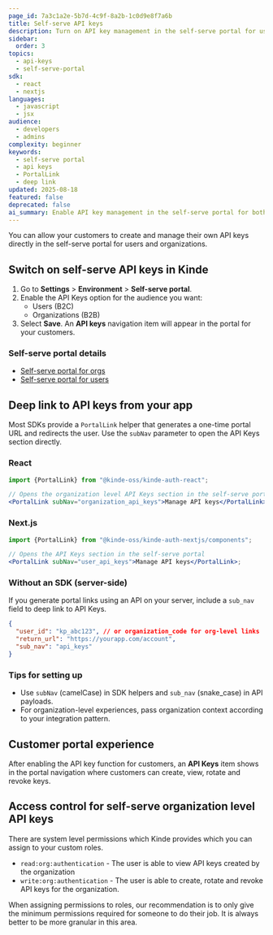 ```yaml
---
page_id: 7a3c1a2e-5b7d-4c9f-8a2b-1c0d9e8f7a6b
title: Self-serve API keys
description: Turn on API key management in the self-serve portal for users and organizations, and deep link straight to the API keys page using SDK helpers.
sidebar:
  order: 3
topics:
  - api-keys
  - self-serve-portal
sdk:
  - react
  - nextjs
languages:
  - javascript
  - jsx
audience:
  - developers
  - admins
complexity: beginner
keywords:
  - self-serve portal
  - api keys
  - PortalLink
  - deep link
updated: 2025-08-18
featured: false
deprecated: false
ai_summary: Enable API key management in the self-serve portal for both users and organizations, and use SDK helpers to deep link to the API keys section.
---
```


You can allow your customers to create and manage their own API keys directly in the self-serve portal for users and organizations.

## Switch on self-serve API keys in Kinde

1. Go to **Settings** > **Environment** > **Self-serve portal**.
2. Enable the API Keys option for the audience you want:
   - Users (B2C)
   - Organizations (B2B)
3. Select **Save**. An **API keys** navigation item will appear in the portal for your customers.

### Self-serve portal details

- [Self-serve portal for orgs](/build/set-up-options/self-serve-portal-for-orgs/)
- [Self-serve portal for users](/build/set-up-options/self-serve-portal-for-users/)

## Deep link to API keys from your app

Most SDKs provide a `PortalLink` helper that generates a one-time portal URL and redirects the user. Use the `subNav` parameter to open the API Keys section directly.

### React

```jsx
import {PortalLink} from "@kinde-oss/kinde-auth-react";

// Opens the organization level API Keys section in the self-serve portal
<PortalLink subNav="organization_api_keys">Manage API keys</PortalLink>;
```

### Next.js

```jsx
import {PortalLink} from "@kinde-oss/kinde-auth-nextjs/components";

// Opens the API Keys section in the self-serve portal
<PortalLink subNav="user_api_keys">Manage API keys</PortalLink>;
```

### Without an SDK (server-side)

If you generate portal links using an API on your server, include a `sub_nav` field to deep link to API Keys.

```json
{
  "user_id": "kp_abc123", // or organization_code for org-level links
  "return_url": "https://yourapp.com/account",
  "sub_nav": "api_keys"
}
```

### Tips for setting up

- Use `subNav` (camelCase) in SDK helpers and `sub_nav` (snake_case) in API payloads.
- For organization-level experiences, pass organization context according to your integration pattern.

## Customer portal experience

After enabling the API key function for customers, an **API Keys** item shows in the portal navigation where customers can create, view, rotate and revoke keys.

## Access control for self-serve organization level API keys

There are system level permissions which Kinde provides which you can assign to your custom roles.

- `read:org:authentication` - The user is able to view API keys created by the organization
- `write:org:authentication` - The user is able to create, rotate and revoke API keys for the organization.

When assigning permissions to roles, our recommendation is to only give the minimum permissions required for someone to do their job. It is always better to be more granular in this area.
